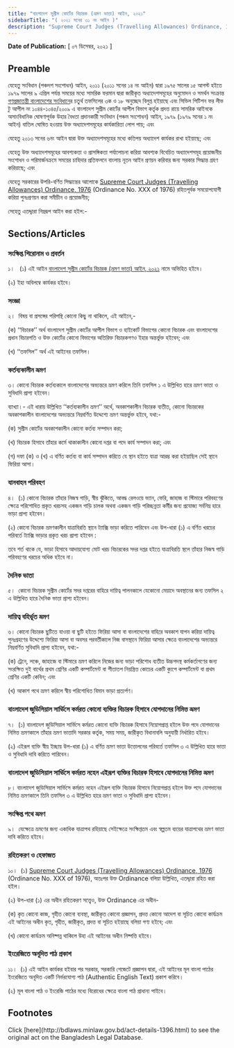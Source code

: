 ```yaml
---
title: "বাংলাদেশ সুপ্রীম কোর্টের বিচারক (ভ্রমণ ভাতা) আইন, ২০২১"
sidebarTitle: "( ২০২১ সনের ৩১ নং আইন )"
description: "Supreme Court Judges (Travelling Allowances) Ordinance, 1976 রহিতপূর্বক সময়োপযোগী করিয়া পুনঃপ্রণয়নকল্পে প্রণীত আইন"
---
```


**Date of Publication:** [ ০৭ ডিসেম্বর, ২০২১ ]

## Preamble

যেহেতু সংবিধান (পঞ্চদশ সংশোধন) আইন, ২০১১ (২০১১ সনের ১৪ নং আইন) দ্বারা ১৯৭৫ সালের ১৫ আগস্ট হইতে ১৯৭৯ সালের ৯ এপ্রিল পর্যন্ত সময়ের মধ্যে সামরিক ফরমান দ্বারা জারীকৃত অধ্যাদেশসমূহের অনুমোদন ও সমর্থন সংক্রান্ত [গণপ্রজাতন্ত্রী বাংলাদেশের সংবিধান](/act-957.html "গণপ্রজাতন্ত্রী বাংলাদেশের সংবিধান")ের চতুর্থ তফসিলের ৩ক ও ১৮ অনুচ্ছেদ বিলুপ্ত হইয়াছে এবং সিভিল পিটিশন ফর লীভ টু আপীল নং ১০৪৪-১০৪৫/২০০৯ এ বাংলাদেশ সুপ্রীম কোর্টের আপীল বিভাগ কর্তৃক প্রদত্ত রায়ে সামরিক আইনকে অসাংবিধানিক ঘোষণাপূর্বক উহার বৈধতা প্রদানকারী সংবিধান (পঞ্চম সংশোধন) আইন, ১৯৭৯ (১৯৭৯ সনের ১ নং আইন) বাতিল ঘোষিত হওয়ায় উক্ত অধ্যাদেশসমূহের কার্যকারিতা লোপ পায়; এবং

যেহেতু ২০১৩ সনের ৬নং আইন দ্বারা উক্ত অধ্যাদেশসমূহের মধ্যে কতিপয় অধ্যাদেশ কার্যকর রাখা হইয়াছে; এবং

যেহেতু উক্ত অধ্যাদেশসমূহের আবশ্যকতা ও প্রাসঙ্গিকতা পর্যালোচনা করিয়া আবশ্যক বিবেচিত অধ্যাদেশসমূহ প্রয়োজনীয় সংশোধন ও পরিমার্জনক্রমে সময়ের চাহিদার প্রতিফলনে বাংলায় নূতন আইন প্রণয়ন করিবার জন্য সরকার সিদ্ধান্ত গ্রহণ করিয়াছে; এবং

যেহেতু সরকারের উপরি-বর্ণিত সিদ্ধান্তের আলোকে [Supreme Court Judges (Travelling Allowances) Ordinance, 1976](/act-517.html "Supreme Court Judges (Travelling Allowances) Ordinance, 1976") (Ordinance No. XXX of 1976) রহিতপূর্বক সময়োপযোগী করিয়া পুনঃপ্রণয়ন করা সমীচীন ও প্রয়োজনীয়;

সেহেতু এতদ্দ্বারা নিম্নরূপ আইন করা হইল:-

## Sections/Articles

### সংক্ষিপ্ত শিরোনাম ও প্রবর্তন

১।   (১) এই আইন [বাংলাদেশ সুপ্রীম কোর্টের বিচারক (ভ্রমণ ভাতা) আইন, ২০২১](/act-1396.html "বাংলাদেশ সুপ্রীম কোর্টের বিচারক (ভ্রমণ ভাতা) আইন, ২০২১") নামে অভিহিত হইবে।

(২) ইহা অবিলম্বে কার্যকর হইবে।

### সংজ্ঞা

২।  বিষয় বা প্রসঙ্গের পরিপন্থি কোনো কিছু না থাকিলে, এই আইনে,-

(ক) ‘‘বিচারক’’ অর্থ বাংলাদেশ সুপ্রীম কোর্টের আপীল বিভাগ ও হাইকোর্ট বিভাগের কোনো বিচারক এবং বাংলাদেশের প্রধান বিচারপতি ও উক্ত কোর্টের কোনো বিভাগের অতিরিক্ত বিচারকগণও ইহার অন্তর্ভুক্ত হইবেন; এবং

(খ) ‘‘তফসিল’’ অর্থ এই আইনের তফসিল।

### কর্তব্যকালীন ভ্রমণ

৩। কোনো বিচারক কর্তব্যকালে বাংলাদেশের অভ্যন্তরে ভ্রমণ করিলে তিনি তফসিল ১ এ উল্লিখিত হারে ভ্রমণ ভাতা ও সুবিধাদি প্রাপ্য হইবেন।

ব্যাখ্যা।- এই ধারায় উল্লিখিত ‘‘কর্তব্যকালীন ভ্রমণ’’ অর্থে, অবকাশকালীন বিচারক ব্যতীত, কোনো বিচারকের অবকাশকালীন বাংলাদেশের অভ্যন্তরে নিম্নবর্ণিত উদ্দেশ্যে ভ্রমণ অন্তর্ভুক্ত হইবে, যথা:-

(ক) সুপ্রীম কোর্টের অবকাশকালীন কোনো কর্তব্য সম্পাদন করা;

(খ) বিচারক হিসাবে তাঁহার কর্মে থাকাকালীন কোনো দপ্তর বা পদে কার্য সম্পাদন করা; এবং

(গ) দফা (ক) ও (খ) এ বর্ণিত কর্তব্য বা কার্য সম্পাদন করিতে যে স্থান হইতে যাত্রা আরম্ভ করা হইয়াছিল সেই স্থানে ফিরিয়া আসা।

### যানবাহন পরিবহণ

৪।  (১) কোনো বিচারক তাঁহার নিজস্ব গাড়ি, স্বীয় ঝুঁকিতে, আবদ্ধ রেলওয়ে ভ্যান, ফেরি, জাহাজ বা স্টিমারে পরিবহণের ক্ষেত্রে পরিশোধিত প্রকৃত খরচসহ একজন গাড়ি চালক অথবা একজন গাড়ি পরিচ্ছন্নতা কর্মীর জন্য প্রযোজ্য সর্বনিম্ন হারে ভাড়া প্রাপ্য হইবেন।

(২) কোনো বিচারক ভ্রমণকালীন যাত্রাবিরতি স্থানে ট্যাক্সি ভাড়া করিতে পারিবেন এবং উপ-ধারা (১) এ বর্ণিত খরচের পরিবর্তে ট্যাক্সি ভাড়ার প্রকৃত খরচ প্রাপ্য হইবেন :

তবে শর্ত থাকে যে, ভাড়া হিসাবে আদায়যোগ্য মোট খরচ বিচারকের সদর দপ্তর হইতে যাত্রাবিরতি স্থলে তাঁহার নিজস্ব গাড়ি পরিবহণের খরচের অধিক হইবে না।

### দৈনিক ভাতা

৫।  কোনো বিচারক সুপ্রীম কোর্টের সদর দপ্তরের বাহিরে দায়িত্ব পালনকালে যেকোনো মেয়াদে অবস্থানের জন্য তফসিল ২ এ উল্লিখিত হারে দৈনিক ভাতা প্রাপ্য হইবেন।

### দায়িত্ব বহির্ভূত ভ্রমণ

৬। কোনো বিচারক ছুটিতে যাওয়া বা ছুটি হইতে ফিরিয়া আসা বা বাংলাদেশের বাহিরে অবকাশ যাপন করিয়া দায়িত্ব পুনঃগ্রহণের উদ্দেশ্যে ফিরিয়া আসা বা অবসর পরবর্তীকালে নিজ বাসস্থানে ফিরিয়া আসার ক্ষেত্রে বাংলাদেশের অভ্যন্তরে নিম্নবর্ণিত সুবিধাদি প্রাপ্য হইবেন, যথা:-

(ক) ট্রেনে, লঞ্চে, জাহাজে বা স্টিমারে ভ্রমণ করিলে নিজের জন্য ভাড়া পরিশোধ ব্যতীত উচ্চপদস্থ কর্মকর্তাগণের জন্য সংরক্ষিত দুই বার্থের প্রথম শ্রেণির একটি কম্পার্টমেন্ট বা শীতাতপ নিয়ন্ত্রিত কোচের একটি ক্যুপে কম্পার্টমেন্ট বা প্রথম শ্রেণির একটি কেবিন; এবং

(খ) আকাশ পথে ভ্রমণ করিলে স্বীয় পরিশোধিত বিমান ভাড়া প্রত্যর্পণ।

### বাংলাদেশ জুডিসিয়াল সার্ভিসে কর্মরত কোনো ব্যক্তির বিচারক হিসাবে যোগদানের নিমিত্ত ভ্রমণ

৭।  (১) বাংলাদেশ জুডিসিয়াল সার্ভিসে কর্মরত কোনো ব্যক্তি বিচারক হিসাবে নিয়োগপ্রাপ্ত হইলে উক্ত পদে যোগদানের নিমিত্ত ভ্রমণকালে তাঁহার ভ্রমণ ভাতাদি সরকার কর্তৃক, সময় সময়, জারীকৃত বিধানাবলি অনুযায়ী নির্ধারিত হইবে।

(২) এইরূপ ব্যক্তি স্বীয় ইচ্ছায় উপ-ধারা (১) এ বর্ণিত ভ্রমণ ভাতা উত্তোলনের পরিবর্তে তফসিল ৩ এ উল্লিখিত হারে ভাতা ও সুবিধাদি দাবি করিতে পারিবেন।

### বাংলাদেশ জুডিসিয়াল সার্ভিসে কর্মরত নহেন এইরূপ ব্যক্তির বিচারক হিসাবে যোগদানের নিমিত্ত ভ্রমণ

৮। বাংলাদেশ জুডিসিয়াল সার্ভিসে কর্মরত নহেন এইরূপ ব্যক্তি বিচারক হিসাবে নিয়োগপ্রাপ্ত হইলে উক্ত পদে যোগদানের নিমিত্ত ভ্রমণকালে তিনি তফসিল ৩ এ উল্লিখিত হারে ভ্রমণ ভাতা ও সুবিধাদি প্রাপ্য হইবেন।

### সংক্ষিপ্ত পথে ভ্রমণ

৯।  যেক্ষেত্রে ভ্রমণের জন্য একাধিক যাত্রাপথ রহিয়াছে সেইক্ষেত্রে সংক্ষিপ্ততম এবং স্বল্পতম ব্যয়ের যাত্রাপথের ভ্রমণ ভাতা দাবি করিতে হইবে।

### রহিতকরণ ও হেফাজত

১০।  (১) [Supreme Court Judges (Travelling Allowances) Ordinance, 1976](/act-517.html "Supreme Court Judges (Travelling Allowances) Ordinance, 1976") (Ordinance No. XXX of 1976), অতঃপর উক্ত Ordinance বলিয়া উল্লিখিত, এতদ্দ্বারা রহিত করা হইল।

(২) উপ-ধারা (১) এর অধীন রহিতকরণ সত্ত্বেও, উক্ত Ordinance এর অধীন-

(ক) কৃত কোনো কাজ, গৃহীত কোনো ব্যবস্থা, জারীকৃত কোনো প্রজ্ঞাপন, প্রদত্ত কোনো আদেশ বা সূচিত কোনো কার্যক্রম এই আইনের অধীন কৃত, গৃহীত, জারীকৃত, প্রদত্ত বা সূচিত হইয়াছে বলিয়া গণ্য হইবে; এবং

(খ) কোনো কার্যক্রম অনিষ্পন্ন থাকিলে উহা এই আইনের অধীন নিষ্পত্তি হইবে।

### ইংরেজিতে অনূদিত পাঠ প্রকাশ

১১।  (১) এই আইন কার্যকর হইবার পর সরকার, সরকারি গেজেটে প্রজ্ঞাপন দ্বারা, এই আইনের মূল বাংলা পাঠের ইংরেজিতে অনূদিত একটি নির্ভরযোগ্য পাঠ (Authentic English Text) প্রকাশ করিবে।

(২) মূল বাংলা পাঠ ও ইংরেজি পাঠের মধ্যে বিরোধের ক্ষেত্রে বাংলা পাঠ প্রাধান্য পাইবে।

## Footnotes

<Note>
  Click [here](http://bdlaws.minlaw.gov.bd/act-details-1396.html) to see the original act on the Bangladesh Legal Database.
</Note>
